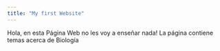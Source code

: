 ```yaml
---
title: "My first Website"
---
```


Hola, en esta Página Web no les voy a enseñar nada!
La página contiene temas acerca de Biología
